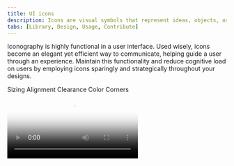 ```yaml
---
title: UI icons
description: Icons are visual symbols that represent ideas, objects, or actions. They draw from details in the Plex typeface, and communicate information at a glance.
tabs: [Library, Design, Usage, Contribute]
---
```


<PageDescription>

Iconography is highly functional in a user interface. Used wisely, icons become an elegant yet efficient way to communicate, helping guide a user through an experience. Maintain this functionality and reduce cognitive load on users by employing icons sparingly and strategically throughout your designs.
</PageDescription>

<AnchorLinks>
  <AnchorLink>Sizing</AnchorLink>
  <AnchorLink>Alignment</AnchorLink>
  <AnchorLink>Clearance</AnchorLink>
  <AnchorLink>Color</AnchorLink>
  <AnchorLink>Corners</AnchorLink>
</AnchorLinks>

<Video src="/videos/icon-usage.mp4" poster="/images/icon-usage-poster.jpg" />

## Sizing

Icons have been designed to work best in four sizes: 16px, 20px, 24px, and 32px. Please use icons at their original size produced which are also provided in SVG and Adobe Illustrator files.

<ArtDirection>

![sizing example](../images/sizing-example-comp-mobile.svg)
![sizing example](../images/sizing-example-comp.svg)

</ArtDirection>

| Icon size                                     | Stroke width | Padding | Live area | Corner radius | Type sizes |
| --------------------------------------------- | ------------ | ------- | --------- | ------------- | ---------- |
| 32px                                          | 2px          | 2px     | 28px      | 2px           | —          |
| 24px                                          | 1.5px        | 1.5px   | 21px      | 1.5px         | —          |
| <span class="footnote__highlight">20px</span> | 1.25px       | 1.25px  | 17.5px    | 1.25px        | 16pt       |
| <span class="footnote__highlight">16px</span> | 1px          | 1px     | 14px      | 1px           | 14pt       |

<Caption>
  <span class="footnote__highlight" />
  <span class="footnote">
    16px and 20px icons are optimized to feel balanced when paired with 14pt and
    16pt IBM Plex. Use 24px and 32px when larger icons are needed.
  </span>
</Caption>
<ArtDirection>

![](../images/sizing-alignment-example-comp-mobile.svg)
![](../images/sizing-alignment-example-comp.svg)

</ArtDirection>
<Row>
<Column colMd={4} colLg={4}>
<DoDontExample type="do" caption="Do use the correct icon size with IBM Plex.">

![correct icon sizing](../images/sizing-correct-size-do.svg)

</DoDontExample>
</Column>
<Column colMd={4} colLg={4}>
<DoDontExample type="dont" caption="Don’t alter icon sizes.">

![incorrect icon sizing](../images/sizing-correct-size-dont.svg)

</DoDontExample>
</Column>
</Row>

<Row>
<Column colMd={4} colLg={4}>
<DoDontExample type="do" caption="Do center-align icons when they’re next to text.">

![correct sizing alignment](../images/sizing-alignment-do.svg)

</DoDontExample>
</Column>
<Column colMd={4} colLg={4}>
<DoDontExample type="dont" caption="Don’t baseline-align icons to the text.">

![incorrect sizing alignment](../images/sizing-alignment-dont.svg)

</DoDontExample>
</Column>
</Row>

## Alignment

Icons are optically aligned to the center of the icon grid within the boundary box. Centering ensures all icons will be aligned correctly when exported and used side by side in a line or a row.

![alignment example](../images/alignment-example-comp.svg)

Visually center an icon where the visual weight is heaviest. In some situations, mechanically centering doesn’t work.

<ArtDirection>

![](../images/alignment-example-comp-visual-center-mobile.svg)
![](../images/alignment-example-visual-center-comp.svg)

</ArtDirection>

## Clearance

When designing icons for touch surfaces, all targets need to be 44px or greater. The icon can be smaller than 44px if padding is added to the touch target with CSS to meet the 44px minimum.

<ArtDirection>

![clearance exmaple](../images/clearance-example-comp-mobile.svg)
![clearance exmaple](../images/clearance-example-comp.svg)

</ArtDirection>

<Row>
<Column colMd={4} colLg={4}>
<DoDontExample type="do" caption="Do follow the clearance rule to allow for legibility and touch.">

![clearance rule](../images/clearance-do.svg)

</DoDontExample>
</Column>
<Column colMd={4} colLg={4}>
<DoDontExample type="dont" caption="Don’t collapse the icon clearance area.">

![incorrect clearance](../images/clearance-dont.svg)

</DoDontExample>
</Column>
</Row>

## Color

Icons are always a solid, monochromatic color and need to pass the same color contrast ratio as typography (4.5:1). The color of the icon should reflect the importance of the icon’s action which should always be to help guide a user. For more information on color, see Color in UI.

<Row>
<Column colMd={4} colLg={4}>
<DoDontExample type="do" caption="Do match your icon color with your text color when pairing them.">

![color match](../images/color-match-do.svg)

</DoDontExample>
</Column>
<Column colMd={4} colLg={4}>
<DoDontExample type="dont" caption="Don’t use different colors for text and icons.">

![incorrect color match](../images/color-match-dont.svg)

</DoDontExample>
</Column>
</Row>

<Row>
<Column colMd={4} colLg={4}>
<DoDontExample type="do" caption="Do make icons monotone.">

![color icon](../images/colored-icon-do.svg)

</DoDontExample>
</Column>
<Column colMd={4} colLg={4}>
<DoDontExample type="dont" caption="Don’t use more than one color within an icon.">

![incorrect color icon](../images/colored-icon-dont.svg)

</DoDontExample>
</Column>
</Row>
